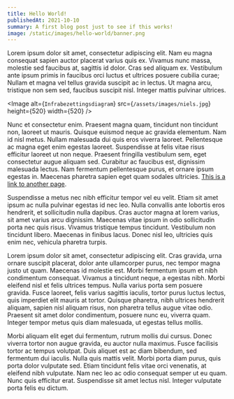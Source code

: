 ```yaml
---
title: Hello World!
publishedAt: 2021-10-10
summary: A first blog post just to see if this works!
image: /static/images/hello-world/banner.png
---
```


Lorem ipsum dolor sit amet, consectetur adipiscing elit. Nam eu magna consequat sapien auctor placerat varius quis ex. Vivamus nunc massa, molestie sed faucibus at, sagittis id dolor. Cras sed aliquam ex. Vestibulum ante ipsum primis in faucibus orci luctus et ultrices posuere cubilia curae; Nullam et magna vel tellus gravida suscipit ac in lectus. Ut magna arcu, tristique non sem sed, faucibus suscipit nisl. Integer mattis pulvinar ultrices.

<Image
    alt={`Infrabezettingsdiagram`}
    src={`/assets/images/niels.jpg`}
    height={520}
    width={520}
/>

Nunc et consectetur enim. Praesent magna quam, tincidunt non tincidunt non, laoreet ut mauris. Quisque euismod neque ac gravida elementum. Nam id nisl metus. Nullam malesuada dui quis eros viverra laoreet. Pellentesque ac magna eget enim egestas laoreet. Suspendisse at felis vitae risus efficitur laoreet ut non neque. Praesent fringilla vestibulum sem, eget consectetur augue aliquam sed. Curabitur ac faucibus est, dignissim malesuada lectus. Nam fermentum pellentesque purus, et ornare ipsum egestas in. Maecenas pharetra sapien eget quam sodales ultricies. [This is a link to another page](/resume).

Suspendisse a metus nec nibh efficitur tempor vel eu velit. Etiam sit amet ipsum ac nulla pulvinar egestas id nec leo. Nulla convallis ante lobortis eros hendrerit, et sollicitudin nulla dapibus. Cras auctor magna at lorem varius, sit amet varius arcu dignissim. Maecenas vitae ipsum in odio sollicitudin porta nec quis risus. Vivamus tristique tempus tincidunt. Vestibulum non tincidunt libero. Maecenas in finibus lacus. Donec nisl leo, ultricies quis enim nec, vehicula pharetra turpis.

Lorem ipsum dolor sit amet, consectetur adipiscing elit. Cras gravida, urna ornare suscipit placerat, dolor ante ullamcorper purus, nec tempor magna justo ut quam. Maecenas id molestie est. Morbi fermentum ipsum et nibh condimentum consequat. Vivamus a tincidunt neque, a egestas nibh. Morbi eleifend nisl et felis ultrices tempus. Nulla varius porta sem posuere gravida. Fusce laoreet, felis varius sagittis iaculis, tortor purus luctus lectus, quis imperdiet elit mauris at tortor. Quisque pharetra, nibh ultrices hendrerit aliquam, sapien nisl aliquam risus, non pharetra tellus augue vitae odio. Praesent sit amet dolor condimentum, posuere nunc eu, viverra quam. Integer tempor metus quis diam malesuada, ut egestas tellus mollis.

Morbi aliquam elit eget dui fermentum, rutrum mollis dui cursus. Donec viverra tortor non augue gravida, eu auctor nulla maximus. Fusce facilisis tortor ac tempus volutpat. Duis aliquet est ac diam bibendum, sed fermentum dui iaculis. Nulla quis mattis velit. Morbi porta diam purus, quis porta dolor vulputate sed. Etiam tincidunt felis vitae orci venenatis, at eleifend nibh vulputate. Nam nec leo ac odio consequat semper ut eu quam. Nunc quis efficitur erat. Suspendisse sit amet lectus nisl. Integer vulputate porta felis eu dictum.
